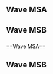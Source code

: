 {{DISPLAYTITLE:King of the Springs 3: ''Melee'' Singles Pools}}{{SetGame|melee}}
{{Tabs static
|name1=Overview
|link1=King of the Springs/3/Melee
|name2=Singles Pools
|link2=King of the Springs/3/Melee/Singles Pools
|name3=Singles Bracket
|link3=King of the Springs/3/Melee/Singles Bracket
|name4=Doubles Bracket
|link4=King of the Springs/3/Melee/Doubles Bracket
|This=2
}}
==Wave MSA==
{{Box|start|padding=4em}}
==={{HiddenSort|MSA1}}===
{{GroupTableStart |Bracket MSA1|width=300px}}
{{GroupTableSlot|Ginger|flag=us|win_m=2|lose_m=0|place=1|bg=up|go={{advance|King of the Springs/3/Melee/Singles Bracket#Winners Bracket}}}}
{{GroupTableSlot|SaberPrime|flag=us|win_m=2|lose_m=0|place=1|bg=up|go={{advance|King of the Springs/3/Melee/Singles Bracket#Winners Bracket}}}}
{{GroupTableSlot|Teaspoon|flag=us|win_m=3|lose_m=1|place=3|bg=stay|go={{advance|King of the Springs/3/Melee/Singles Bracket#Losers Bracket}}}}
{{GroupTableSlot|Happy|flag=us|win_m=2|lose_m=1|place=3|bg=stay|go={{advance|King of the Springs/3/Melee/Singles Bracket#Losers Bracket}}}}
{{GroupTableSlot|Pope|flag=us|win_m=2|lose_m=2|place=5|bg=down}}
{{GroupTableSlot|purple sku|flag=us|win_m=1|lose_m=2|place=5|bg=down}}
{{GroupTableSlot|Miwa|flag=us|win_m=2|lose_m=2|place=7|bg=down}}
{{GroupTableSlot|DJSmash|flag=us|win_m=1|lose_m=2|place=7|bg=down}}
{{GroupTableSlot|Leveled|flag=us|win_m=1|lose_m=2|place=9|bg=down}}
{{GroupTableSlot|Reta|flag=us|win_m=0|lose_m=2|place=9|bg=down}}
{{GroupTableSlot|Veths|flag=us|win_m=0|lose_m=2|place=9|bg=down}}
{{GroupTableEnd}}
{{Box|break|padding=4em}}

==={{HiddenSort|MSA2}}===
{{GroupTableStart |Bracket MSA2|width=300px}}
{{GroupTableSlot|Bobby Frizz|flag=us|win_m=2|lose_m=0|place=1|bg=up|go={{advance|King of the Springs/3/Melee/Singles Bracket#Winners Bracket}}}}
{{GroupTableSlot|Myztek|flag=us|win_m=2|lose_m=0|place=1|bg=up|go={{advance|King of the Springs/3/Melee/Singles Bracket#Winners Bracket}}}}
{{GroupTableSlot|TADEO|flag=us|win_m=2|lose_m=1|place=3|bg=stay|go={{advance|King of the Springs/3/Melee/Singles Bracket#Losers Bracket}}}}
{{GroupTableSlot|Bozo the Fox|flag=us|win_m=2|lose_m=1|place=3|bg=stay|go={{advance|King of the Springs/3/Melee/Singles Bracket#Losers Bracket}}}}
{{GroupTableSlot|Pax|flag=us|win_m=2|lose_m=2|place=5|bg=down}}
{{GroupTableSlot|T-rev|flag=us|win_m=2|lose_m=2|place=5|bg=down}}
{{GroupTableSlot|Sandwich Sundays|flag=us|win_m=1|lose_m=2|place=7|bg=down}}
{{GroupTableSlot|Omg they were roommates|flag=|win_m=1|lose_m=2|place=7|bg=down}}
{{GroupTableSlot|toby|flag=us|win_m=0|lose_m=2|place=9|bg=down}}
{{GroupTableSlot|Max$|flag=us|win_m=0|lose_m=2|place=9|bg=down}}
{{GroupTableEnd}}
{{Box|break|padding=4em}}

==={{HiddenSort|MSA3}}===
{{GroupTableStart |Bracket MSA3|width=300px}}
{{GroupTableSlot|Iori|flag=us|win_m=2|lose_m=0|place=1|bg=up|go={{advance|King of the Springs/3/Melee/Singles Bracket#Winners Bracket}}}}
{{GroupTableSlot|Flux|flag=us|win_m=2|lose_m=0|place=1|bg=up|go={{advance|King of the Springs/3/Melee/Singles Bracket#Winners Bracket}}}}
{{GroupTableSlot|Guy Fox|flag=us|win_m=2|lose_m=1|place=3|bg=stay|go={{advance|King of the Springs/3/Melee/Singles Bracket#Losers Bracket}}}}
{{GroupTableSlot|Gaz!|flag=us|win_m=2|lose_m=1|place=3|bg=stay|go={{advance|King of the Springs/3/Melee/Singles Bracket#Losers Bracket}}}}
{{GroupTableSlot|Eradicator|flag=us|win_m=2|lose_m=2|place=5|bg=down}}
{{GroupTableSlot|Dan|flag=us|win_m=2|lose_m=2|place=5|bg=down}}
{{GroupTableSlot|Chaster|flag=us|win_m=1|lose_m=2|place=7|bg=down}}
{{GroupTableSlot|Char|flag=us|win_m=1|lose_m=2|place=7|bg=down}}
{{GroupTableSlot|HandyAndy|flag=|win_m=0|lose_m=2|place=9|bg=down}}
{{GroupTableSlot|JCK|flag=|win_m=0|lose_m=2|place=9|bg=down}}
{{GroupTableEnd}}
{{Box|break|padding=4em}}

==={{HiddenSort|MSA4}}===
{{GroupTableStart |Bracket MSA4|width=300px}}
{{GroupTableSlot|DairDeviL|flag=us|win_m=2|lose_m=0|place=1|bg=up|go={{advance|King of the Springs/3/Melee/Singles Bracket#Winners Bracket}}}}
{{GroupTableSlot|dansdaman|flag=us|win_m=2|lose_m=0|place=1|bg=up|go={{advance|King of the Springs/3/Melee/Singles Bracket#Winners Bracket}}}}
{{GroupTableSlot|Big Doinks|flag=us|win_m=2|lose_m=1|place=3|bg=stay|go={{advance|King of the Springs/3/Melee/Singles Bracket#Losers Bracket}}}}
{{GroupTableSlot|vyn|flag=us|win_m=2|lose_m=1|place=3|bg=stay|go={{advance|King of the Springs/3/Melee/Singles Bracket#Losers Bracket}}}}
{{GroupTableSlot|Sour|flag=us|win_m=2|lose_m=2|place=5|bg=down}}
{{GroupTableSlot|Trades|flag=|win_m=2|lose_m=2|place=5|bg=down}}
{{GroupTableSlot|Nahr|flag=us|win_m=1|lose_m=2|place=7|bg=down}}
{{GroupTableSlot|prestatamore|flag=|win_m=1|lose_m=2|place=7|bg=down}}
{{GroupTableSlot|Abyssal Lagiacrus|flag=us|win_m=0|lose_m=2|place=9|bg=down}}
{{GroupTableSlot|HallowedOri|flag=us|win_m=0|lose_m=2|place=9|bg=down}}
{{GroupTableEnd}}
{{Box|end}}

==Wave MSB==
{{Box|start|padding=4em}}
==={{HiddenSort|MSB1}}===
{{GroupTableStart |Bracket MSB1|width=300px}}
{{GroupTableSlot|Mojo|flag=us|win_m=2|lose_m=0|place=1|bg=up|go={{advance|King of the Springs/3/Melee/Singles Bracket#Winners Bracket}}}}
{{GroupTableSlot|VTS|flag=us|win_m=2|lose_m=0|place=1|bg=up|go={{advance|King of the Springs/3/Melee/Singles Bracket#Winners Bracket}}}}
{{GroupTableSlot|Shifty|flag=us|win_m=2|lose_m=1|place=3|bg=stay|go={{advance|King of the Springs/3/Melee/Singles Bracket#Losers Bracket}}}}
{{GroupTableSlot|Dizney|flag=us|win_m=2|lose_m=1|place=3|bg=stay|go={{advance|King of the Springs/3/Melee/Singles Bracket#Losers Bracket}}}}
{{GroupTableSlot|Neito|flag=us|win_m=2|lose_m=2|place=5|bg=down}}
{{GroupTableSlot|HAM|flag=us|win_m=2|lose_m=2|place=5|bg=down}}
{{GroupTableSlot|Emo|flag=us|win_m=1|lose_m=2|place=7|bg=down}}
{{GroupTableSlot|Squee|flag=us|win_m=1|lose_m=2|place=7|bg=down}}
{{GroupTableSlot|Z$|flag=|win_m=0|lose_m=2|place=9|bg=down}}
{{GroupTableSlot|Deku|flag=us|win_m=0|lose_m=2|place=9|bg=down}}
{{GroupTableEnd}}
{{Box|break|padding=4em}}

==={{HiddenSort|MSB2}}===
{{GroupTableStart |Bracket MSB2|width=300px}}
{{GroupTableSlot|Shinobi|flag=us|win_m=2|lose_m=0|place=1|bg=up|go={{advance|King of the Springs/3/Melee/Singles Bracket#Winners Bracket}}}}
{{GroupTableSlot|arby|flag=us|win_m=2|lose_m=0|place=1|bg=up|go={{advance|King of the Springs/3/Melee/Singles Bracket#Winners Bracket}}}}
{{GroupTableSlot|Dezno|flag=us|win_m=2|lose_m=1|place=3|bg=stay|go={{advance|King of the Springs/3/Melee/Singles Bracket#Losers Bracket}}}}
{{GroupTableSlot|deft|flag=us|win_m=2|lose_m=1|place=3|bg=stay|go={{advance|King of the Springs/3/Melee/Singles Bracket#Losers Bracket}}}}
{{GroupTableSlot|Captain Flowers|flag=us|win_m=2|lose_m=2|place=5|bg=down}}
{{GroupTableSlot|TheDormouse|flag=us|win_m=2|lose_m=2|place=5|bg=down}}
{{GroupTableSlot|ZaOmega|flag=us|win_m=1|lose_m=2|place=7|bg=down}}
{{GroupTableSlot|Bean|flag=|win_m=1|lose_m=2|place=7|bg=down}}
{{GroupTableSlot|Mad Max|flag=us|win_m=0|lose_m=2|place=9|bg=down}}
{{GroupTableSlot|Arno|flag=us|win_m=0|lose_m=2|place=9|bg=down}}
{{GroupTableEnd}}
{{Box|break|padding=4em}}

==={{HiddenSort|MSB3}}===
{{GroupTableStart |Bracket MSB3|width=300px}}
{{GroupTableSlot|SDJ|flag=us|win_m=2|lose_m=0|place=1|bg=up|go={{advance|King of the Springs/3/Melee/Singles Bracket#Winners Bracket}}}}
{{GroupTableSlot|Chamberlin|flag=us|win_m=2|lose_m=0|place=1|bg=up|go={{advance|King of the Springs/3/Melee/Singles Bracket#Winners Bracket}}}}
{{GroupTableSlot|Underscores|flag=us|win_m=2|lose_m=1|place=3|bg=stay|go={{advance|King of the Springs/3/Melee/Singles Bracket#Losers Bracket}}}}
{{GroupTableSlot|Mr. Gingey|flag=us|win_m=2|lose_m=1|place=3|bg=stay|go={{advance|King of the Springs/3/Melee/Singles Bracket#Losers Bracket}}}}
{{GroupTableSlot|Trickey|flag=us|win_m=2|lose_m=2|place=5|bg=down}}
{{GroupTableSlot|Cain|flag=us|win_m=2|lose_m=2|place=5|bg=down}}
{{GroupTableSlot|Stubby|flag=us|win_m=1|lose_m=2|place=7|bg=down}}
{{GroupTableSlot|Jackpot|flag=us|win_m=1|lose_m=2|place=7|bg=down}}
{{GroupTableSlot|SamBreezy|flag=us|win_m=0|lose_m=2|place=9|bg=down}}
{{GroupTableSlot|JeoDude|flag=us|win_m=0|lose_m=2|place=9|bg=down}}
{{GroupTableEnd}}
{{Box|break|padding=4em}}

==={{HiddenSort|MSB4}}===
{{GroupTableStart |Bracket MSB4|width=300px}}
{{GroupTableSlot|Schythed|flag=us|win_m=2|lose_m=0|place=1|bg=up|go={{advance|King of the Springs/3/Melee/Singles Bracket#Winners Bracket}}}}
{{GroupTableSlot|Iifter|flag=us|win_m=2|lose_m=0|place=1|bg=up|go={{advance|King of the Springs/3/Melee/Singles Bracket#Winners Bracket}}}}
{{GroupTableSlot|Firebolt|flag=us|win_m=2|lose_m=1|place=3|bg=stay|go={{advance|King of the Springs/3/Melee/Singles Bracket#Losers Bracket}}}}
{{GroupTableSlot|OG Swaglord|flag=us|win_m=2|lose_m=1|place=3|bg=stay|go={{advance|King of the Springs/3/Melee/Singles Bracket#Losers Bracket}}}}
{{GroupTableSlot|Soulster|flag=us|win_m=2|lose_m=2|place=5|bg=down}}
{{GroupTableSlot|JahovasFitness|flag=us|win_m=2|lose_m=2|place=5|bg=down}}
{{GroupTableSlot|Jan|flag=us|win_m=1|lose_m=2|place=7|bg=down}}
{{GroupTableSlot|K-Nil|flag=us|win_m=1|lose_m=2|place=7|bg=down}}
{{GroupTableSlot|MajorDuncan|flag=us|win_m=0|lose_m=2|place=9|bg=down}}
{{GroupTableSlot|FreyaBBY|flag=us|win_m=0|lose_m=2|place=9|bg=down}}
{{GroupTableEnd}}
{{Box|end}}==Wave MSA==
{{Box|start|padding=4em}}
==={{HiddenSort|MSA1}}===
{{GroupTableStart |Bracket MSA1|width=300px}}
{{GroupTableSlot|Ginger|flag=us|win_m=2|lose_m=0|place=1|bg=up|go={{advance|King of the Springs/3/Melee/Singles Bracket#Winners Bracket}}}}
{{GroupTableSlot|SaberPrime|flag=us|win_m=2|lose_m=0|place=1|bg=up|go={{advance|King of the Springs/3/Melee/Singles Bracket#Winners Bracket}}}}
{{GroupTableSlot|Teaspoon|flag=us|win_m=3|lose_m=1|place=3|bg=stay|go={{advance|King of the Springs/3/Melee/Singles Bracket#Losers Bracket}}}}
{{GroupTableSlot|Happy|flag=us|win_m=2|lose_m=1|place=3|bg=stay|go={{advance|King of the Springs/3/Melee/Singles Bracket#Losers Bracket}}}}
{{GroupTableSlot|Pope|flag=us|win_m=2|lose_m=2|place=5|bg=down}}
{{GroupTableSlot|purple sku|flag=us|win_m=1|lose_m=2|place=5|bg=down}}
{{GroupTableSlot|Miwa|flag=us|win_m=2|lose_m=2|place=7|bg=down}}
{{GroupTableSlot|DJSmash|flag=us|win_m=1|lose_m=2|place=7|bg=down}}
{{GroupTableSlot|Leveled|flag=us|win_m=1|lose_m=2|place=9|bg=down}}
{{GroupTableSlot|Reta|flag=us|win_m=0|lose_m=2|place=9|bg=down}}
{{GroupTableSlot|Veths|flag=us|win_m=0|lose_m=2|place=9|bg=down}}
{{GroupTableEnd}}
{{Box|break|padding=4em}}

==={{HiddenSort|MSA2}}===
{{GroupTableStart |Bracket MSA2|width=300px}}
{{GroupTableSlot|Bobby Frizz|flag=us|win_m=2|lose_m=0|place=1|bg=up|go={{advance|King of the Springs/3/Melee/Singles Bracket#Winners Bracket}}}}
{{GroupTableSlot|Myztek|flag=us|win_m=2|lose_m=0|place=1|bg=up|go={{advance|King of the Springs/3/Melee/Singles Bracket#Winners Bracket}}}}
{{GroupTableSlot|TADEO|flag=us|win_m=2|lose_m=1|place=3|bg=stay|go={{advance|King of the Springs/3/Melee/Singles Bracket#Losers Bracket}}}}
{{GroupTableSlot|Bozo the Fox|flag=us|win_m=2|lose_m=1|place=3|bg=stay|go={{advance|King of the Springs/3/Melee/Singles Bracket#Losers Bracket}}}}
{{GroupTableSlot|Pax|flag=us|win_m=2|lose_m=2|place=5|bg=down}}
{{GroupTableSlot|T-rev|flag=us|win_m=2|lose_m=2|place=5|bg=down}}
{{GroupTableSlot|Sandwich Sundays|flag=us|win_m=1|lose_m=2|place=7|bg=down}}
{{GroupTableSlot|Omg they were roommates|flag=|win_m=1|lose_m=2|place=7|bg=down}}
{{GroupTableSlot|toby|flag=us|win_m=0|lose_m=2|place=9|bg=down}}
{{GroupTableSlot|Max$|flag=us|win_m=0|lose_m=2|place=9|bg=down}}
{{GroupTableEnd}}
{{Box|break|padding=4em}}

==={{HiddenSort|MSA3}}===
{{GroupTableStart |Bracket MSA3|width=300px}}
{{GroupTableSlot|Iori|flag=us|win_m=2|lose_m=0|place=1|bg=up|go={{advance|King of the Springs/3/Melee/Singles Bracket#Winners Bracket}}}}
{{GroupTableSlot|Flux|flag=us|win_m=2|lose_m=0|place=1|bg=up|go={{advance|King of the Springs/3/Melee/Singles Bracket#Winners Bracket}}}}
{{GroupTableSlot|Guy Fox|flag=us|win_m=2|lose_m=1|place=3|bg=stay|go={{advance|King of the Springs/3/Melee/Singles Bracket#Losers Bracket}}}}
{{GroupTableSlot|Gaz!|flag=us|win_m=2|lose_m=1|place=3|bg=stay|go={{advance|King of the Springs/3/Melee/Singles Bracket#Losers Bracket}}}}
{{GroupTableSlot|Eradicator|flag=us|win_m=2|lose_m=2|place=5|bg=down}}
{{GroupTableSlot|Dan|flag=us|win_m=2|lose_m=2|place=5|bg=down}}
{{GroupTableSlot|Chaster|flag=us|win_m=1|lose_m=2|place=7|bg=down}}
{{GroupTableSlot|Char|flag=us|win_m=1|lose_m=2|place=7|bg=down}}
{{GroupTableSlot|HandyAndy|flag=|win_m=0|lose_m=2|place=9|bg=down}}
{{GroupTableSlot|JCK|flag=|win_m=0|lose_m=2|place=9|bg=down}}
{{GroupTableEnd}}
{{Box|break|padding=4em}}

==={{HiddenSort|MSA4}}===
{{GroupTableStart |Bracket MSA4|width=300px}}
{{GroupTableSlot|DairDeviL|flag=us|win_m=2|lose_m=0|place=1|bg=up|go={{advance|King of the Springs/3/Melee/Singles Bracket#Winners Bracket}}}}
{{GroupTableSlot|dansdaman|flag=us|win_m=2|lose_m=0|place=1|bg=up|go={{advance|King of the Springs/3/Melee/Singles Bracket#Winners Bracket}}}}
{{GroupTableSlot|Big Doinks|flag=us|win_m=2|lose_m=1|place=3|bg=stay|go={{advance|King of the Springs/3/Melee/Singles Bracket#Losers Bracket}}}}
{{GroupTableSlot|vyn|flag=us|win_m=2|lose_m=1|place=3|bg=stay|go={{advance|King of the Springs/3/Melee/Singles Bracket#Losers Bracket}}}}
{{GroupTableSlot|Sour|flag=us|win_m=2|lose_m=2|place=5|bg=down}}
{{GroupTableSlot|Trades|flag=|win_m=2|lose_m=2|place=5|bg=down}}
{{GroupTableSlot|Nahr|flag=us|win_m=1|lose_m=2|place=7|bg=down}}
{{GroupTableSlot|prestatamore|flag=|win_m=1|lose_m=2|place=7|bg=down}}
{{GroupTableSlot|Abyssal Lagiacrus|flag=us|win_m=0|lose_m=2|place=9|bg=down}}
{{GroupTableSlot|HallowedOri|flag=us|win_m=0|lose_m=2|place=9|bg=down}}
{{GroupTableEnd}}
{{Box|end}}

==Wave MSB==
{{Box|start|padding=4em}}
==={{HiddenSort|MSB1}}===
{{GroupTableStart |Bracket MSB1|width=300px}}
{{GroupTableSlot|Mojo|flag=us|win_m=2|lose_m=0|place=1|bg=up|go={{advance|King of the Springs/3/Melee/Singles Bracket#Winners Bracket}}}}
{{GroupTableSlot|VTS|flag=us|win_m=2|lose_m=0|place=1|bg=up|go={{advance|King of the Springs/3/Melee/Singles Bracket#Winners Bracket}}}}
{{GroupTableSlot|Shifty|flag=us|win_m=2|lose_m=1|place=3|bg=stay|go={{advance|King of the Springs/3/Melee/Singles Bracket#Losers Bracket}}}}
{{GroupTableSlot|Dizney|flag=us|win_m=2|lose_m=1|place=3|bg=stay|go={{advance|King of the Springs/3/Melee/Singles Bracket#Losers Bracket}}}}
{{GroupTableSlot|Neito|flag=us|win_m=2|lose_m=2|place=5|bg=down}}
{{GroupTableSlot|HAM|flag=us|win_m=2|lose_m=2|place=5|bg=down}}
{{GroupTableSlot|Emo|flag=us|win_m=1|lose_m=2|place=7|bg=down}}
{{GroupTableSlot|Squee|flag=us|win_m=1|lose_m=2|place=7|bg=down}}
{{GroupTableSlot|Z$|flag=|win_m=0|lose_m=2|place=9|bg=down}}
{{GroupTableSlot|Deku|flag=us|win_m=0|lose_m=2|place=9|bg=down}}
{{GroupTableEnd}}
{{Box|break|padding=4em}}

==={{HiddenSort|MSB2}}===
{{GroupTableStart |Bracket MSB2|width=300px}}
{{GroupTableSlot|Shinobi|flag=us|win_m=2|lose_m=0|place=1|bg=up|go={{advance|King of the Springs/3/Melee/Singles Bracket#Winners Bracket}}}}
{{GroupTableSlot|arby|flag=us|win_m=2|lose_m=0|place=1|bg=up|go={{advance|King of the Springs/3/Melee/Singles Bracket#Winners Bracket}}}}
{{GroupTableSlot|Dezno|flag=us|win_m=2|lose_m=1|place=3|bg=stay|go={{advance|King of the Springs/3/Melee/Singles Bracket#Losers Bracket}}}}
{{GroupTableSlot|deft|flag=us|win_m=2|lose_m=1|place=3|bg=stay|go={{advance|King of the Springs/3/Melee/Singles Bracket#Losers Bracket}}}}
{{GroupTableSlot|Captain Flowers|flag=us|win_m=2|lose_m=2|place=5|bg=down}}
{{GroupTableSlot|TheDormouse|flag=us|win_m=2|lose_m=2|place=5|bg=down}}
{{GroupTableSlot|ZaOmega|flag=us|win_m=1|lose_m=2|place=7|bg=down}}
{{GroupTableSlot|Bean|flag=|win_m=1|lose_m=2|place=7|bg=down}}
{{GroupTableSlot|Mad Max|flag=us|win_m=0|lose_m=2|place=9|bg=down}}
{{GroupTableSlot|Arno|flag=us|win_m=0|lose_m=2|place=9|bg=down}}
{{GroupTableEnd}}
{{Box|break|padding=4em}}

==={{HiddenSort|MSB3}}===
{{GroupTableStart |Bracket MSB3|width=300px}}
{{GroupTableSlot|SDJ|flag=us|win_m=2|lose_m=0|place=1|bg=up|go={{advance|King of the Springs/3/Melee/Singles Bracket#Winners Bracket}}}}
{{GroupTableSlot|Chamberlin|flag=us|win_m=2|lose_m=0|place=1|bg=up|go={{advance|King of the Springs/3/Melee/Singles Bracket#Winners Bracket}}}}
{{GroupTableSlot|Underscores|flag=us|win_m=2|lose_m=1|place=3|bg=stay|go={{advance|King of the Springs/3/Melee/Singles Bracket#Losers Bracket}}}}
{{GroupTableSlot|Mr. Gingey|flag=us|win_m=2|lose_m=1|place=3|bg=stay|go={{advance|King of the Springs/3/Melee/Singles Bracket#Losers Bracket}}}}
{{GroupTableSlot|Trickey|flag=us|win_m=2|lose_m=2|place=5|bg=down}}
{{GroupTableSlot|Cain|flag=us|win_m=2|lose_m=2|place=5|bg=down}}
{{GroupTableSlot|Stubby|flag=us|win_m=1|lose_m=2|place=7|bg=down}}
{{GroupTableSlot|Jackpot|flag=us|win_m=1|lose_m=2|place=7|bg=down}}
{{GroupTableSlot|SamBreezy|flag=us|win_m=0|lose_m=2|place=9|bg=down}}
{{GroupTableSlot|JeoDude|flag=us|win_m=0|lose_m=2|place=9|bg=down}}
{{GroupTableEnd}}
{{Box|break|padding=4em}}

==={{HiddenSort|MSB4}}===
{{GroupTableStart |Bracket MSB4|width=300px}}
{{GroupTableSlot|Schythed|flag=us|win_m=2|lose_m=0|place=1|bg=up|go={{advance|King of the Springs/3/Melee/Singles Bracket#Winners Bracket}}}}
{{GroupTableSlot|Iifter|flag=us|win_m=2|lose_m=0|place=1|bg=up|go={{advance|King of the Springs/3/Melee/Singles Bracket#Winners Bracket}}}}
{{GroupTableSlot|Firebolt|flag=us|win_m=2|lose_m=1|place=3|bg=stay|go={{advance|King of the Springs/3/Melee/Singles Bracket#Losers Bracket}}}}
{{GroupTableSlot|OG Swaglord|flag=us|win_m=2|lose_m=1|place=3|bg=stay|go={{advance|King of the Springs/3/Melee/Singles Bracket#Losers Bracket}}}}
{{GroupTableSlot|Soulster|flag=us|win_m=2|lose_m=2|place=5|bg=down}}
{{GroupTableSlot|JahovasFitness|flag=us|win_m=2|lose_m=2|place=5|bg=down}}
{{GroupTableSlot|Jan|flag=us|win_m=1|lose_m=2|place=7|bg=down}}
{{GroupTableSlot|K-Nil|flag=us|win_m=1|lose_m=2|place=7|bg=down}}
{{GroupTableSlot|MajorDuncan|flag=us|win_m=0|lose_m=2|place=9|bg=down}}
{{GroupTableSlot|FreyaBBY|flag=us|win_m=0|lose_m=2|place=9|bg=down}}
{{GroupTableEnd}}
{{Box|end}}

